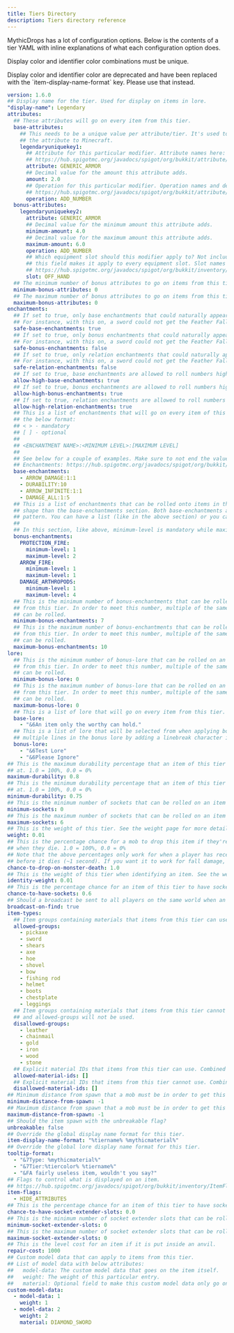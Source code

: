 ```yaml
---
title: Tiers Directory
description: Tiers directory reference
---
```



MythicDrops has a lot of configuration options. Below is the contents of a tier YAML with inline explanations of what
each configuration option does.

Display color and identifier color combinations must be unique.

<Aside type="caution" title="Watch out!">
  Display color and identifier color are deprecated and have been replaced with
  the `item-display-name-format` key. Please use that instead.
</Aside>

```yaml
version: 1.6.0
## Display name for the tier. Used for display on items in lore.
"display-name": Legendary
attributes:
  ## These attributes will go on every item from this tier.
  base-attributes:
    ## This needs to be a unique value per attribute/tier. It's used to help identify
    ## the attribute to Minecraft.
    legendaryuniquekey1:
      ## Attribute for this particular modifier. Attribute names here:
      ## https://hub.spigotmc.org/javadocs/spigot/org/bukkit/attribute/Attribute.html
      attribute: GENERIC_ARMOR
      ## Decimal value for the amount this attribute adds.
      amount: 2.0
      ## Operation for this particular modifier. Operation names and descriptions here:
      ## https://hub.spigotmc.org/javadocs/spigot/org/bukkit/attribute/AttributeModifier.Operation.html
      operation: ADD_NUMBER
  bonus-attributes:
    legendaryuniquekey2:
      attribute: GENERIC_ARMOR
      ## Decimal value for the minimum amount this attribute adds.
      minimum-amount: 4.0
      ## Decimal value for the maximum amount this attribute adds.
      maximum-amount: 6.0
      operation: ADD_NUMBER
      ## Which equipment slot should this modifier apply to? Not including
      ## this field makes it apply to every equipment slot. Slot names here:
      ## https://hub.spigotmc.org/javadocs/spigot/org/bukkit/inventory/EquipmentSlot.html
      slot: OFF_HAND
  ## The minimum number of bonus attributes to go on items from this tier.
  minimum-bonus-attributes: 0
  ## The maximum number of bonus attributes to go on items from this tier.
  maximum-bonus-attributes: 0
enchantments:
  ## If set to true, only base enchantments that could naturally appear on the item will be put on the item.
  ## For instance, with this on, a sword could not get the Feather Falling enchantment.
  safe-base-enchantments: true
  ## If set to true, only bonus enchantments that could naturally appear on the item will be put on the item.
  ## For instance, with this on, a sword could not get the Feather Falling enchantment.
  safe-bonus-enchantments: false
  ## If set to true, only relation enchantments that could naturally appear on the item will be put on the item.
  ## For instance, with this on, a sword could not get the Feather Falling enchantment.
  safe-relation-enchantments: false
  ## If set to true, base enchantments are allowed to roll numbers higher than naturally obtainable.
  allow-high-base-enchantments: true
  ## If set to true, bonus enchantments are allowed to roll numbers higher than naturally obtainable.
  allow-high-bonus-enchantments: true
  ## If set to true, relation enchantments are allowed to roll numbers higher than naturally obtainable.
  allow-high-relation-enchantments: true
  ## This is a list of enchantments that will go on every item of this tier. They can be specified in
  ## the below format:
  ## < > - mandatory
  ## [ ] - optional
  ##
  ## <ENCHANTMENT NAME>:<MINIMUM LEVEL>:[MAXIMUM LEVEL]
  ##
  ## See below for a couple of examples. Make sure to not end the value with the colon.
  ## Enchantments: https://hub.spigotmc.org/javadocs/spigot/org/bukkit/enchantments/Enchantment.html
  base-enchantments:
    - ARROW_DAMAGE:1:1
    - DURABILITY:10
    - ARROW_INFINITE:1:1
    - DAMAGE_ALL:1:5
  ## This is a list of enchantments that can be rolled onto items in this tier. Note that it has a different
  ## shape than the base-enchantments section. Both base-enchantments and bonus-enchantments can follow either
  ## pattern. You can have a list (like in the above section) or you can have sub-sections (like below).
  ##
  ## In this section, like above, minimum-level is mandatory while maximum-level is optional.
  bonus-enchantments:
    PROTECTION_FIRE:
      minimum-level: 1
      maximum-level: 2
    ARROW_FIRE:
      minimum-level: 1
      maximum-level: 1
    DAMAGE_ARTHROPODS:
      minimum-level: 1
      maximum-level: 4
  ## This is the minimum number of bonus-enchantments that can be rolled on an item
  ## from this tier. In order to meet this number, multiple of the same bonus enchantment
  ## can be rolled.
  minimum-bonus-enchantments: 7
  ## This is the maximum number of bonus-enchantments that can be rolled on an item
  ## from this tier. In order to meet this number, multiple of the same bonus enchantment
  ## can be rolled.
  maximum-bonus-enchantments: 10
lore:
  ## This is the minimum number of bonus-lore that can be rolled on an item
  ## from this tier. In order to meet this number, multiple of the same bonus lore
  ## can be rolled.
  minimum-bonus-lore: 0
  ## This is the maximum number of bonus-lore that can be rolled on an item
  ## from this tier. In order to meet this number, multiple of the same bonus lore
  ## can be rolled.
  maximum-bonus-lore: 0
  ## This is a list of lore that will go on every item from this tier.
  base-lore:
    - "&6An item only the worthy can hold."
  ## This is a list of lore that will be selected from when applying bonus lore. You can add
  ## multiple lines in the bonus lore by adding a linebreak character in the value: \n
  bonus-lore:
    - "&6Test Lore"
    - "&6Please Ignore"
## This is the maximum durability percentage that an item of this tier can spawn
## at. 1.0 = 100%, 0.0 = 0%
maximum-durability: 0.8
## This is the minimum durability percentage that an item of this tier can spawn
## at. 1.0 = 100%, 0.0 = 0%
minimum-durability: 0.75
## This is the minimum number of sockets that can be rolled on an item of this tier.
minimum-sockets: 0
## This is the maximum number of sockets that can be rolled on an item of this tier.
maximum-sockets: 6
## This is the weight of this tier. See the weight page for more details.
weight: 0.01
## This is the percentage chance for a mob to drop this item if they're holding it
## when they die. 1.0 = 100%, 0.0 = 0%
## Note that the above percentages only work for when a player has recently damaged the mob
## before it dies (~1 second). If you want it to work for fall damage, bump it to 1.1.
chance-to-drop-on-monster-death: 1.0
## This is the weight of this tier when identifying an item. See the weight page for more details.
identity-weight: 0.01
## This is the percentage chance for an item of this tier to have sockets. 1.0 = 100%, 0.0 = 0%
chance-to-have-sockets: 0.6
## Should a broadcast be sent to all players on the same world when an item of this tier is found?
broadcast-on-find: true
item-types:
  ## Item groups containing materials that items from this tier can use.
  allowed-groups:
    - pickaxe
    - sword
    - shears
    - axe
    - hoe
    - shovel
    - bow
    - fishing rod
    - helmet
    - boots
    - chestplate
    - leggings
  ## Item groups containing materials that items from this tier cannot use. Any materials in both this list
  ## and allowed-groups will not be used.
  disallowed-groups:
    - leather
    - chainmail
    - gold
    - iron
    - wood
    - stone
  ## Explicit material IDs that items from this tier can use. Combined with allowed-groups.
  allowed-material-ids: []
  ## Explicit material IDs that items from this tier cannot use. Combined with disallowed-groups.
  disallowed-material-ids: []
## Minimum distance from spawn that a mob must be in order to get this item. -1 disables.
minimum-distance-from-spawn: -1
## Maximum distance from spawn that a mob must be in order to get this item. -1 disables.
maximum-distance-from-spawn: -1
## Should the item spawn with the unbreakable flag?
unbreakable: false
## Override the global display name format for this tier.
item-display-name-format: "%tiername% %mythicmaterial%"
## Override the global lore display name format for this tier.
tooltip-format:
  - "&7Type: %mythicmaterial%"
  - "&7Tier:%tiercolor% %tiername%"
  - "&FA fairly useless item, wouldn't you say?"
## Flags to control what is displayed on an item.
## https://hub.spigotmc.org/javadocs/spigot/org/bukkit/inventory/ItemFlag.html
item-flags:
  - HIDE_ATTRIBUTES
## This is the percentage chance for an item of this tier to have sockets. 1.0 = 100%, 0.0 = 0%
chance-to-have-socket-extender-slots: 0.0
## This is the minimum number of socket extender slots that can be rolled on an item of this tier.
minimum-socket-extender-slots: 0
## This is the maximum number of socket extender slots that can be rolled on an item of this tier.
maximum-socket-extender-slots: 0
## This is the level cost for an item if it is put inside an anvil.
repair-cost: 1000
## Custom model data that can apply to items from this tier.
## List of model data with below attributes:
##   model-data: The custom model data that goes on the item itself.
##   weight: The weight of this particular entry.
##   material: Optional field to make this custom model data only go on items with this material.
custom-model-data:
  - model-data: 1
    weight: 1
  - model-data: 2
    weight: 2
    material: DIAMOND_SWORD
```
